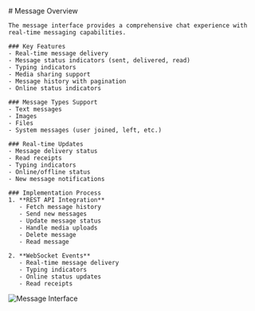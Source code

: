 <div style={{ display: 'flex', gap: '2rem', alignItems: 'flex-start'}}>
  <div>
    # Message Overview

    The message interface provides a comprehensive chat experience with real-time messaging capabilities.

    ### Key Features
    - Real-time message delivery
    - Message status indicators (sent, delivered, read)
    - Typing indicators
    - Media sharing support
    - Message history with pagination
    - Online status indicators

    ### Message Types Support
    - Text messages
    - Images
    - Files
    - System messages (user joined, left, etc.)

    ### Real-time Updates
    - Message delivery status
    - Read receipts
    - Typing indicators
    - Online/offline status
    - New message notifications

    ### Implementation Process
    1. **REST API Integration**
       - Fetch message history
       - Send new messages
       - Update message status
       - Handle media uploads
       - Delete message
       - Read message

    2. **WebSocket Events**
       - Real-time message delivery
       - Typing indicators
       - Online status updates
       - Read receipts

  </div>
  <img 
    src="https://chat-api-bucket-lailaolab.s3.ap-southeast-1.amazonaws.com/images/message.jpeg" 
    alt="Message Interface" 
    style={{ maxWidth: '50%', borderRadius: '10px', marginTop: '1rem' }} 
  />
</div>